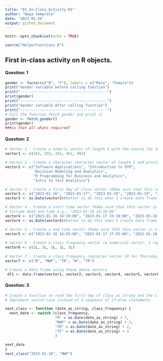 ```yaml
---
title: "01_In-Class_Activity-01"
author: "Naga Vemprala"
date: '2023-01-26'
output: github_document
---
```


```r
knitr::opts_chunk$set(echo = TRUE)
```


```r
source("HelperFunctions.R")
```


## First in-class activity on R objects. 

#### Question: 1 
```r
gender <- factor(c("M", "F"), labels = c("Male", "Female"))
print("Gender variable before calling function")
print("----------------------------------------")
print(gender)
print("----------------------------------------")
print("Gender variable After calling function")
print("----------------------------------------")
# Call the function fetch_gender and print it 
gender <- fetch_gender()
print(gender)
###is that all whats required?
```

#### Question: 2
```r
# Vector 1 - Create a numeric vector of length 5 with the course ids 101, 255, 355, 461, 491
vector1 <- c(101, 255, 355, 461, 491)

# Vector 2 - Create a character character vector of length 5 and provide the course titles for these 5 courses as, "Software Applications", "Introduction to OTM", "Decision Modeling and Analytics", "R Programming for Business and Analytics", "Intro to Text Analytics".
vector2 <- c("Software Applications", "Introduction to OTM",
             "Decision Modeling and Analytics",
             "R Programming for Business and Analytics",
             "Intro to Text Analytics")

# Vector 3 - Create a first day of class vector (Make sure that this vector is a date vectors)
vector3 <- c("2023-01-16", "2023-01-17", "2023-01-18", "2023-01-19", "2023-01-20")
vector3 <- as.Date(vector3)#better to do this when I create data frame and then df1$vector3 <- as.Date(df1$vector3)

# Vector 4 - Create a start time vector (Make sure that this vector is a time vectors)
# Include date and time e.g., "2023-01-16 14:10:00"
vector4 <- c("2023-01-16 14:10:00", "2023-01-17 15:10:00", "2023-01-18 15:10:00", "2023-01-19 17:10:00", "2023-01-20 14:10:00")
vector4 <- as.Date(vector4)#better to do this when I create data frame and then df1$vector4 <- as.Date(df1$vector4)

# Vector 5 - Create a end time vector (Make sure that this vector is a time vectors)
vector5 <- c("2023-01-16 16:55:00", "2023-01-17 17:55:00", "2023-01-18 17:55:00", "2023-01-19 19:55:00", "2023-01-20 16:55:00") 
  
# Vector 6 - Create a class frequency vector (a numerical vector, 1 represents the class meets once a week, 2 represents the class meets twice a week, etc.)
vector6 <- c(1L, 2L, 1L, 1L, 2L)
  
# Vector 7 - Create a class frequency character vector (R for Thursday, MWF for Monday-Wednesday-Friday class etc)
vector7 <- c("R", "MWF", "TR", "W", "TR")

# Create a data frame using these above vectors
 df1 <- data.frame(vector1, vector2, vector3, vector4, vector5, vector6, vector7)

```

#### Question: 3
```r
# Create a function to read the first day of class as string and the class frequency to return the next day of the class in the week. 
# Implement switch case instead of a sequence of if-else statements

next_class <- function (date_as_string, class_frequency) {
  next_date <- switch (class_frequency,
                       "M" = as.Date(date_as_string) + 7,
                       "MWF" = as.Date(date_as_string) + 2,
                       "TR" = as.Date(date_as_string) + 2,
                       "TF" = as.Date(date_as_string) + 3
                       )
                       
next_date
}
next_class("2023-01-16", "MWF")

```


